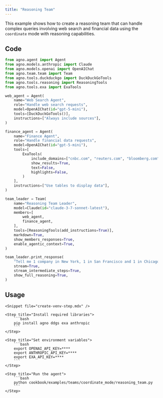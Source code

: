 ```yaml
---
title: "Reasoning Team"
---
```


This example shows how to create a reasoning team that can handle complex queries involving web search and financial data using the `coordinate` mode with reasoning capabilities.

## Code

```python cookbook/examples/teams/coordinate_mode/reasoning_team.py
from agno.agent import Agent
from agno.models.anthropic import Claude
from agno.models.openai import OpenAIChat
from agno.team.team import Team
from agno.tools.duckduckgo import DuckDuckGoTools
from agno.tools.reasoning import ReasoningTools
from agno.tools.exa import ExaTools

web_agent = Agent(
    name="Web Search Agent",
    role="Handle web search requests",
    model=OpenAIChat(id="gpt-5-mini"),
    tools=[DuckDuckGoTools()],
    instructions=["Always include sources"],
)

finance_agent = Agent(
    name="Finance Agent",
    role="Handle financial data requests",
    model=OpenAIChat(id="gpt-5-mini"),  
    tools=[
        ExaTools(
            include_domains=["cnbc.com", "reuters.com", "bloomberg.com", "wsj.com"],
            show_results=True,
            text=False,
            highlights=False,
        )
    ],
    instructions=["Use tables to display data"],
)

team_leader = Team(
    name="Reasoning Team Leader",
    model=Claude(id="claude-3-7-sonnet-latest"),
    members=[
        web_agent,
        finance_agent,
    ],
    tools=[ReasoningTools(add_instructions=True)],
    markdown=True,
    show_members_responses=True,
    enable_agentic_context=True,
)

team_leader.print_response(
    "Tell me 1 company in New York, 1 in San Francisco and 1 in Chicago and the stock price of each",
    stream=True,
    stream_intermediate_steps=True,
    show_full_reasoning=True,
)
```

## Usage

<Steps>

    <Snippet file="create-venv-step.mdx" />

    <Step title="Install required libraries">
        ```bash
        pip install agno ddgs exa anthropic
        ```
    </Step>

    <Step title="Set environment variables">
        ```bash
        export OPENAI_API_KEY=****
        export ANTHROPIC_API_KEY=****
        export EXA_API_KEY=****
        ```
    </Step>

    <Step title="Run the agent">
        ```bash
        python cookbook/examples/teams/coordinate_mode/reasoning_team.py
        ```
    </Step>

</Steps>